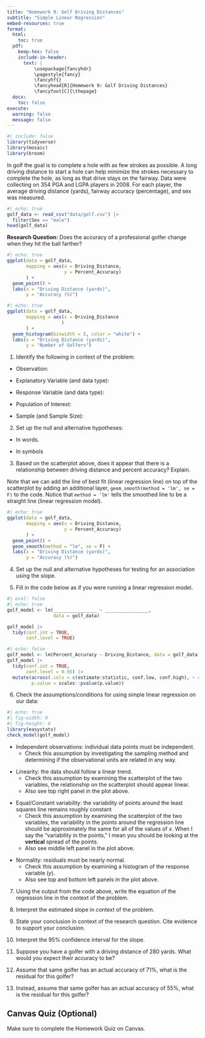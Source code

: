 ```yaml
---
title: "Homework 9: Golf Driving Distances"
subtitle: "Simple Linear Regression"
embed-resources: true
format:
  html:
    toc: true
  pdf:
    keep-tex: false
    include-in-header:
      text: |
          \usepackage{fancyhdr}
          \pagestyle{fancy}
          \fancyhf{}
          \fancyhead[R]{Homework 9: Golf Driving Distances}
          \fancyfoot[C]{\thepage}
  docx:
    toc: false
execute:
  warning: false
  message: false
---
```


```r
#| include: false
library(tidyverse)
library(mosaic)
library(broom)
```

In golf the goal is to complete a hole with as few strokes as possible. A long driving distance to start a hole can help minimize the strokes necessary to complete the hole, as long as that drive stays on the fairway. Data were collecting on 354 PGA and LGPA players in 2008. For each player, the average driving distance (yards), fairway accuracy (percentage), and sex was measured.

```r
#| echo: true
golf_data <- read_csv("data/golf.csv") |> 
  filter(Sex == "male")
head(golf_data)
```

**Research Question:** Does the accuracy of a professional golfer change when they hit the ball farther?

```r
#| echo: true
ggplot(data = golf_data, 
       mapping = aes(x = Driving_Distance, 
                     y = Percent_Accuracy)
       ) +  
  geom_point() +  
  labs(x = "Driving Distance (yards)",  
       y = "Accuracy (%)") 
```

```r
#| echo: true
ggplot(data = golf_data, 
       mapping = aes(x = Driving_Distance
                    )
       ) +  
  geom_histogram(binwidth = 5, color = "white") + 
  labs(x = "Driving Distance (yards)",
       y = "Number of Golfers") 
```

1. Identify the following in context of the problem:

+ Observation:

\vspace{0.8in}

+ Explanatory Variable (and data type):

\vspace{0.8in}

+ Response Variable (and data type):

\vspace{0.8in}

+ Population of Interest: 

\vspace{0.8in}

+ Sample (and Sample Size):

\vspace{0.8in}

2. Set up the null and alternative hypotheses:

+ In words.

\vspace{1.5in}

+ In symbols

\vspace{1.5in}

3. Based on the scatterplot above, does it appear that there is a relationship between driving distance and percent accuracy? Explain.

\vspace{1.5in}

Note that we can add the line of best fit (linear regression line) on top of the scatterplot by adding an additional layer, `geom_smooth(method = 'lm', se = F)` to the code. Notice that `method = 'lm'` tells the smoothed line to be a straight line (linear regression model).

```r
#| echo: true
ggplot(data = golf_data, 
       mapping = aes(x = Driving_Distance, 
                     y = Percent_Accuracy)
       ) +  
  geom_point() +  
  geom_smooth(method = "lm", se = F) +
  labs(x = "Driving Distance (yards)",  
       y = "Accuracy (%)") 
```

4. Set up the null and alternative hypotheses for testing for an association using the slope.


5. Fill in the code below as if you were running a linear regression model.

```r
#| eval: false
#| echo: true
golf_model <- lm(________________ ~ ________________, 
                 data = golf_data)

golf_model |> 
  tidy(conf.int = TRUE,
       conf.level = TRUE)
```

```r
#| echo: false
golf_model <- lm(Percent_Accuracy ~ Driving_Distance, data = golf_data)
golf_model |> 
  tidy(conf.int = TRUE,
       conf.level = 0.95) |>
  mutate(across(.cols = c(estimate:statistic, conf.low, conf.high), ~ round(.x, digits = 3)),
         p.value = scales::pvalue(p.value))
```

6. Check the assumptions/conditions for using simple linear regression on our data:

```r
#| echo: true
#| fig-width: 9
#| fig-height: 6
library(easystats)
check_model(golf_model)
```

+ Independent observations: individual data points must be independent.
  + Check this assumption by investigating the sampling method and determining if the observational units are related in any way.
  
\vspace{0.8in}

+ Linearity: the data should follow a linear trend.
  + Check this assumption by examining the scatterplot of the two variables, the relationship on the scatterplot should appear linear.
  + Also see top right panel in the plot above.
  
\vspace{0.8in}

+ Equal/Constant variability: the variability of points around the least squares line remains roughly constant
  + Check this assumption by examining the scatterplot of the two variables, the variability in the points around the regression line should be approximately the same for all of the values of $x$. When I say the "variability in the points," I mean you should be looking at the **vertical** spread of the points.
  + Also see middle left panel in the plot above.

\vspace{0.8in}


+ Normality: residuals must be nearly normal.
  + Check this assumption by examining a histogram of the response variable ($y$). 
  + Also see top and bottom left panels in the plot above.
  
\vspace{0.8in}

7. Using the output from the code above, write the equation of the regression line in the context of the problem.

\vspace{1.5in}

8. Interpret the estimated slope in context of the problem.

\vspace{1.5in}

9. State your conclusion in context of the research question. Cite evidence to support your conclusion.

\vspace{1.5in}

10. Interpret the 95% confidence interval for the slope.

\vspace{1.5in}

11. Suppose you have a golfer with a driving distance of 280 yards. What would you expect their accuracy to be?

\vspace{0.8in}

12. Assume that same golfer has an actual accuracy of 71%, what is the residual for this golfer?

\vspace{0.8in}

13. Instead, assume that same golfer has an actual accuracy of 55%, what is the residual for this golfer?

\vspace{0.8in}

::: callout-caution
## Canvas Quiz (Optional)
Make sure to complete the Homework Quiz on Canvas.
:::
